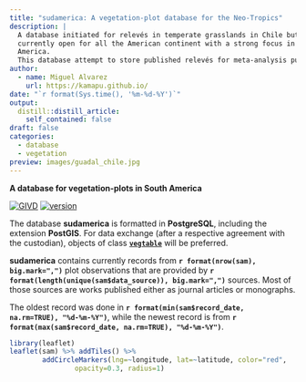 ---
title: "sudamerica: A vegetation-plot database for the Neo-Tropics"
description: |
  A database initiated for relevés in temperate grasslands in Chile but
  currently open for all the American continent with a strong focus in South
  America.
  This database attempt to store published relevés for meta-analysis purposes.
author:
  - name: Miguel Alvarez
    url: https://kamapu.github.io/
date: "`r format(Sys.time(), '%m-%d-%Y')`"
output:
  distill::distill_article:
    self_contained: false
draft: false
categories:
  - database
  - vegetation
preview: images/guadal_chile.jpg
---

**A database for vegetation-plots in South America**

[![GIVD](badges/sudamerica_givd.svg)](http://www.givd.info/ID/SA-CL-001)
[![version](badges/sudamerica_version.svg)](https://kamapu.github.io/sudamerica/)

The database **sudamerica** is formatted in **PostgreSQL**, including the
extension **PostGIS**.
For data exchange (after a respective agreement with the custodian), objects of
class [**`vegtable`**](https://github.com/kamapu/vegtable) will be preferred.

**sudamerica** contains currently records from
**`r format(nrow(sam), big.mark=",")`** plot observations that are
provided by
**`r format(length(unique(sam$data_source)), big.mark=",")`**
sources.
Most of those sources are works published either as journal articles or
monographs.

The oldest record was done in
**`r format(min(sam$record_date, na.rm=TRUE), "%d-%m-%Y")`**,
while the newest record is from
**`r format(max(sam$record_date, na.rm=TRUE), "%d-%m-%Y")`**.

```{r map_sudamerica, echo=FALSE, message=FALSE, out.width="100%"}
library(leaflet)
leaflet(sam) %>% addTiles() %>%
		addCircleMarkers(lng=~longitude, lat=~latitude, color="red",
				opacity=0.3, radius=1)
```
